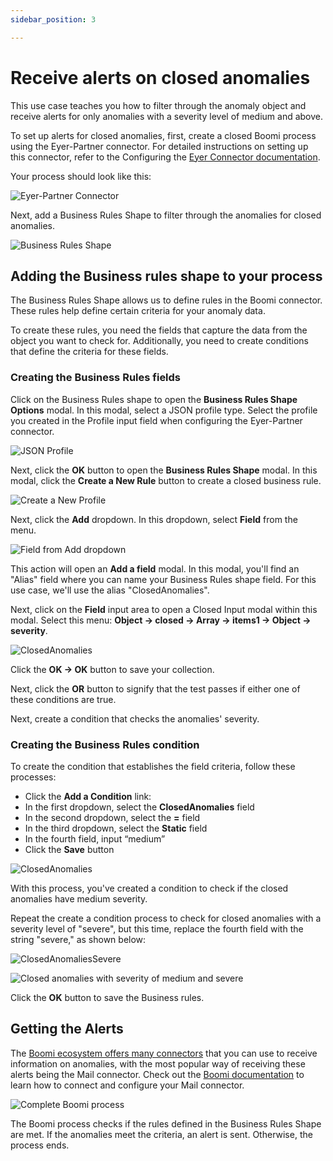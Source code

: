 ```yaml
---
sidebar_position: 3

---
```


# Receive alerts on closed anomalies
This use case teaches you how to filter through the anomaly object and receive alerts for only  anomalies with a severity level of medium and above.

To set up alerts for closed anomalies, first, create a closed Boomi process using the Eyer-Partner connector.  For detailed instructions on setting up this connector, refer to the Configuring the [Eyer Connector documentation](https://eyer-docs.netlify.app/docs/getting-started-with-eyer/configuring-the-eyer-connector).

Your process should look like this:

![Eyer-Partner Connector](../img/image29.png)

Next, add a Business Rules Shape to filter through the anomalies for closed anomalies.

![Business Rules Shape](../img/image30.png)

## Adding the Business rules shape to your process

The Business Rules Shape allows us to define rules in the Boomi connector. These rules help define certain criteria for your anomaly data.

To create these rules, you need the fields that capture the data from the object you want to check for. Additionally, you need to create conditions that define the criteria for these fields.

### Creating the Business Rules fields
Click on the Business Rules shape to open the **Business Rules Shape Options** modal. In this modal, select a JSON profile type. Select the profile you created in the Profile input field when configuring the Eyer-Partner connector.

![JSON Profile](../img/image31.png)

Next, click the **OK** button to open the **Business Rules Shape** modal. In this modal, click the **Create a New Rule** button to create a closed business rule.

![Create a New Profile](../img/image32.png)

Next, click the **Add** dropdown. In this dropdown, select **Field** from the menu. 


![Field from Add dropdown](../img/image14.png)


This action will open an **Add a field** modal. In this modal, you'll find an "Alias" field where you can name your Business Rules shape field. For this use case, we'll use the alias "ClosedAnomalies".

Next, click on the **Field** input area to open a Closed Input modal within this modal. Select this menu: **Object -> closed -> Array -> items1 -> Object -> severity**.


![ClosedAnomalies](../img/image12.jpg)


Click the **OK -> OK** button to save your collection.

Next, click the **OR** button to signify that the test passes if either one of these conditions are true. 


Next, create a condition that checks the anomalies' severity.

### Creating the Business Rules condition
To create the condition that establishes the field criteria, follow these processes:

* Click the **Add a Condition** link:
* In the first dropdown, select the **ClosedAnomalies** field
* In the second dropdown, select the **=** field
* In the third dropdown, select the **Static** field
* In the fourth field, input “medium”
* Click the **Save** button


![ClosedAnomalies](../img/image25.png)


With this process, you've created a condition to check if the closed anomalies have medium severity. 

Repeat the create a condition process to check for closed anomalies with a severity level of "severe", but this time, replace the fourth field with the string "severe," as shown below:


![ClosedAnomaliesSevere](../img/image13.jpg)


![Closed anomalies with severity of medium and severe](../img/image1.jpg)

Click the **OK** button to save the Business rules.


## Getting the Alerts

The [Boomi ecosystem offers many connectors](https://help.boomi.com/docs/atomsphere/integration/connectors/c-atm-connectors_bb305b35-0f13-4937-a918-f85dbbe1b27b/) that you can use to receive information on anomalies, with the most popular way of receiving these alerts being the Mail connector.  Check out the [Boomi documentation](https://help.boomi.com/docs/atomsphere/integration/connectors/r-atm-mail_connector_4e32e771-5351-4e2c-b1fd-d7bd1bd82f1a/#:~:text=Use%20the%20Mail%20connector%20to,exchanging%20data%20between%20trading%20partners.) to learn how to connect and configure your Mail connector.


![Complete Boomi process](../img/image17.jpg)

The Boomi process checks if the rules defined in the Business Rules Shape are met. If the anomalies meet the criteria, an alert is sent. Otherwise, the process ends.